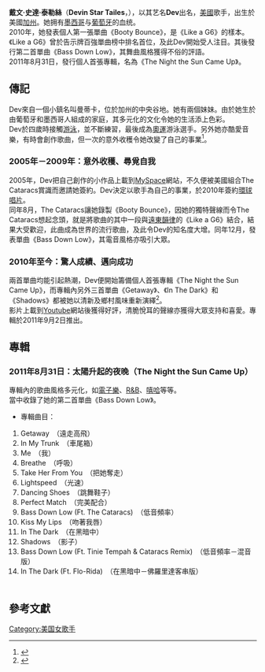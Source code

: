 {{藝人
| 姓名     = Dev
| 原名     = Devin Star Tailes
| 類型     = 女歌手
| 圖片     = DEV at 2011 MMVA.jpg
| 圖片尺寸 = 250px
| 圖片簡介 = Dev 於2011年MMVA頒獎典禮
| 國籍     = {{USA}}
| 出生日期 = {{birth date and age|1989|7|2}}
| 出生地點 = {{USA}}[[加利福尼亚州|加利福尼亚州]][[特雷西_(加利福尼亚州)|特雷西]]
| 音樂類型 = [[流行曲|流行曲]]、[[嘻哈|嘻哈]]、[[饒舌|饒舌]]、[[R&B|R&B]]
| 職業     = [[歌手|歌手]]
| 語言     = [[英語|英語]]
| 出道作   = 《Booty Bounce》
| 代表作   = 《Booty Bounce》<br />《Bass Down Low》 <br /> 《In The Dark》
| 樂器     = 
| 活躍年代 = 2010年至今
| 唱片公司 = [[環球唱片|環球唱片]]、[[小岛唱片|小岛唱片]]
| 經紀公司 = 
| 網站     =  {{url|www.devishot.com}}
| 相關團體 =The Cataracs
| 獎項     =
| IMDb     = 
}}
'''戴文·史達·泰勒絲'''（'''Devin Star Tailes'''，{{bd|1989年|7月2日}}），以其艺名'''Dev'''出名，[[美國|美國]]歌手，出生於美國[[加州|加州]]。她拥有[[墨西哥|墨西哥]]与[[葡萄牙|葡萄牙]]的血统。<br />

2010年，她發表個人第一張單曲《Booty Bounce》，是《Like a G6》的樣本。《Like a G6》曾於告示牌百強單曲榜中排名首位，及此Dev開始受人注目。其後發行第二首單曲《Bass Down Low》，其舞曲風格獲得不俗的評語。<br />

2011年8月31日，發行個人首張專輯，名為《The Night the Sun Came Up》。<br />

== 傳記 ==
Dev來自一個小鎮名叫曼蒂卡，位於加州的中央谷地。她有兩個妹妹。由於她生於由葡萄牙和墨西哥人組成的家庭，其多元化的文化令她的生活添上色彩。<br />

Dev於四歲時接觸[[游泳|游泳]]，並不斷練習，最後成為[[奧運|奧運]]游泳選手。另外她亦酷愛音樂，有時會創作歌曲，但一次的意外收穫令她改變了自己的事業<ref>{{Citation  | title = 【心得】新一代電音美女 Dev  | newspaper =   | date = 2011年8月17日  | url = http://forum.gamer.com.tw/Co.php?bsn=60076&sn=12829110  | accessdate = 2011年10月13日  | archive-date = 2016年3月4日  | archive-url = https://web.archive.org/web/20160304074940/http://forum.gamer.com.tw/Co.php?bsn=60076&sn=12829110  | dead-url = no  }}</ref>。<br />

=== 2005年－2009年：意外收穫、尋覓自我 ===
2005年，Dev把自己創作的小作品上載到[[MySpace|MySpace]]網站，不久便被美國組合The Cataracs賞識而邀請她簽約。Dev決定以歌手為自己的事業，於2010年簽約[[環球唱片|環球唱片]]。<br />

同年8月，The Cataracs讓她錄製《Booty Bounce》，因她的獨特聲線而令The Cataracs想起念頭，就是將歌曲的其中一段與[[遠東韻律|遠東韻律]]的《Like a G6》結合，結果大受歡迎，此曲成為世界的流行歌曲，及此令Dev的知名度大增。同年12月，發表單曲《Bass Down Low》，其電音風格亦吸引大眾。<br />

=== 2010年至今：驚人成績、邁向成功 ===
兩首單曲均能引起熱潮，Dev便開始籌備個人首張專輯《The Night the Sun Came Up》，而專輯內另外三首單曲《Getaway》、《In The Dark》和《Shadows》都被她以清新及鄉村風味重新演繹<ref>{{Citation  | title = DevVEVO  | newspaper = Youtube  | date =   | url = http://www.youtube.com/user/DevVEVO  | accessdate = 2011-10-13  | archive-date = 2011-10-07  | archive-url = https://web.archive.org/web/20111007080047/http://www.youtube.com/user/DevVEVO  | dead-url = no  }}</ref>。<br />

影片上載到[[Youtube|Youtube]]網站後獲得好評，清脆悅耳的聲線亦獲得大眾支持和喜愛。專輯於2011年9月2日推出。<br />

== 專輯 ==
=== 2011年8月31日：太陽升起的夜晚（The Night the Sun Came Up） ===
專輯內的歌曲風格多元化，如[[電子樂|電子樂]]、[[R&B|R&B]]、[[嘻哈|嘻哈]]等等。<br />
當中收錄了她的第二首單曲《Bass Down Low》。
* 專輯曲目：
# Getaway　（遠走高飛）
# In My Trunk　（車尾箱）
# Me　（我）
# Breathe　（呼吸）
# Take Her From You　（把她奪走）
# Lightspeed　（光速）
# Dancing Shoes　（跳舞鞋子）
# Perfect Match　（完美配合）
# Bass Down Low (Ft. The Cataracs)　（低音頻率）
# Kiss My Lips　（吻著我唇）
# In The Dark　（在黑暗中）
# Shadows　（影子）
# Bass Down Low (Ft. Tinie Tempah & Cataracs Remix)　（低音頻率－混音版）
# In The Dark (Ft. Flo-Rida)　（在黑暗中－佛羅里達客串版）<br />　

== 參考文獻 ==
{{Reflist}}

[[Category:美国女歌手|Category:美国女歌手]]